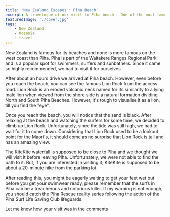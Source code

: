 ```yaml
---
title: 'New Zealand Escapes : Piha Beach'
excerpt: A travelogue of our visit to Piha beach - One of the most famous beaches on the west coast of New Zealand.
featuredImage: './cover.jpg'
tags:
    - New Zealand
    - Oceania
    - travel
---
```


New Zealand is famous for its beaches and none is more famous on the west coast than Piha. Piha is part of the Waitakere
Ranges Regional Park and is a popular spot for swimmers, surfers and sunbathers. Since it came so highly recommended, we
had to visit it for ourselves.

<ImageGallery relativeDirectory={props.path} subDirectory="gallery1" />

After about an hours drive we arrived at Piha beach. However, even before you reach the beach, you can see the famous
Lion Rock from the access road. Lion Rock is an eroded volcanic neck named for its similarity to a lying male lion when
viewed from the shore side is a natural formation dividing North and South Piha Beaches. However, it's tough to
visualise it as a lion, till you find the "eye".

<ImageGallery relativeDirectory={props.path} subDirectory="gallery2" />

Once you reach the beach, you will notice that the sand is black. After relaxing at the beach and watching the surfers
for some time, we decided to climb up Lion Rock. Unfortunately, since the tide was still high, we had to wait for it to
come down. Considering that Lion Rock used to be a lookout point for the Maori's, it should come as no surprise that
Lion Rock is tall and has an amazing view.

<ImageGallery relativeDirectory={props.path} subDirectory="gallery3" />

The KiteKite waterfall is supposed to be close to Piha and we thought we will visit it before leaving Piha.
Unfortunately, we were not able to find the path to it. But, if you are interested in visiting it, KiteKite is supposed
to be about a 20-minute hike from the parking lot.

<ImageGallery relativeDirectory={props.path} subDirectory="gallery4" />

After reading this, you might be eagerly waiting to get your feet wet but before you get your swimwear ready, please
remember that the surfs in Piha can be a treacherous and notorious killer. If my warning is not enough, you should catch
the Piha Rescue reality series following the action of the Piha Surf Life Saving Club lifeguards.

Let me know how your visit was in the comments
